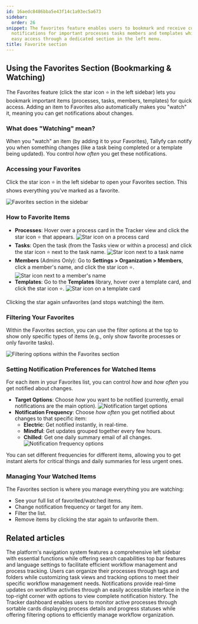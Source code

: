 ```yaml
---
id: 16aedc8486bba5e43f14c1a93ec5a673
sidebar:
  order: 26
snippet: The favorites feature enables users to bookmark and receive customizable
  notifications for important processes tasks members and templates while providing
  easy access through a dedicated section in the left menu.
title: Favorite section
---
```


## Using the Favorites Section (Bookmarking & Watching)

The Favorites feature (click the star icon ⭐ in the left sidebar) lets you bookmark important items (processes, tasks, members, templates) for quick access. Adding an item to Favorites also automatically makes you "watch" it, meaning you can get notifications about changes.

### What does "Watching" mean?

When you "watch" an item (by adding it to your Favorites), Tallyfy can notify you when something changes (like a task being completed or a template being updated). You control *how often* you get these notifications.

### Accessing your Favorites

Click the star icon ⭐ in the left sidebar to open your Favorites section. This shows everything you've marked as a favorite.

![Favorites section in the sidebar](https://screenshots.tallyfy.com/tallyfy%2Fpro%2Fdesktop-light-favorite-section.png)

### How to Favorite Items

*   **Processes**: Hover over a process card in the Tracker view and click the star icon ⭐ that appears.
    ![Star icon on a process card](https://screenshots.tallyfy.com/tallyfy%2Fpro%2Fdesktop-light-select-star-on-process.png)
*   **Tasks**: Open the task (from the Tasks view or within a process) and click the star icon ⭐ next to the task name.
    ![Star icon next to a task name](https://screenshots.tallyfy.com/tallyfy%2Fpro%2Fdesktop-light-favorite-task.png)
*   **Members** (Admins Only): Go to **Settings > Organization > Members**, click a member's name, and click the star icon ⭐.
    ![Star icon next to a member's name](https://screenshots.tallyfy.com/tallyfy%2Fpro%2Fdesktop-light-favorite-people.png)
*   **Templates**: Go to the **Templates** library, hover over a template card, and click the star icon ⭐.
    ![Star icon on a template card](https://screenshots.tallyfy.com/tallyfy%2Fpro%2Fdesktop-light-favorite-template.png)

Clicking the star again unfavorites (and stops watching) the item.

### Filtering Your Favorites

Within the Favorites section, you can use the filter options at the top to show only specific types of items (e.g., only show favorite processes or only favorite tasks).

![Filtering options within the Favorites section](https://screenshots.tallyfy.com/tallyfy%2Fpro%2Fdesktop-light-filter-favorite.png)

### Setting Notification Preferences for Watched Items

For each item in your Favorites list, you can control *how* and *how often* you get notified about changes.

*   **Target Options**: Choose *how* you want to be notified (currently, email notifications are the main option).
    ![Notification target options](https://screenshots.tallyfy.com/tallyfy%2Fpro%2Fdesktop-light-target-options-favorite.png)
*   **Notification Frequency**: Choose *how often* you get notified about changes to that specific item:
    *   **Electric**: Get notified instantly, in real-time.
    *   **Mindful**: Get updates grouped together every few hours.
    *   **Chilled**: Get one daily summary email of all changes.
    ![Notification frequency options](https://screenshots.tallyfy.com/tallyfy%2Fpro%2Fdesktop-light-frequency-options-favorite.png)

You can set different frequencies for different items, allowing you to get instant alerts for critical things and daily summaries for less urgent ones.

### Managing Your Watched Items

The Favorites section is where you manage everything you are watching:
*   See your full list of favorited/watched items.
*   Change notification frequency or target for any item.
*   Filter the list.
*   Remove items by clicking the star again to unfavorite them.


## Related articles
<CardGrid>
<LinkTitleCard header="<b>Tutorials > Navigate Tallyfy</b>" href="/products/pro/tutorials/navigate-tallyfy/" > The platform's navigation system features a comprehensive left sidebar with essential functions while offering search capabilities top bar features and language settings to facilitate efficient workflow management and process tracking. </LinkTitleCard>
<LinkTitleCard header="<b>Tracker View > Organize processes</b>" href="/products/pro/tracking-and-tasks/tracker-view/organize-processes/" > Users can organize their processes through tags and folders while customizing task views and tracking options to meet their specific workflow management needs. </LinkTitleCard>
<LinkTitleCard header="<b>Tracking And Tasks > Check notifications</b>" href="/products/pro/tracking-and-tasks/how-can-i-view-notifications-in-tallyfy/" > Notifications provide real-time updates on workflow activities through an easily accessible interface in the top-right corner with options to view complete notification history. </LinkTitleCard>
<LinkTitleCard header="<b>Tracker View > Manage and track my processes</b>" href="/products/pro/tracking-and-tasks/tracker-view/how-can-i-manage-and-track-my-processes-on-tallyfy/" > The Tracker dashboard enables users to monitor active processes through sortable cards displaying process details and progress statuses while offering filtering options to efficiently manage workflow organization. </LinkTitleCard>
</CardGrid>